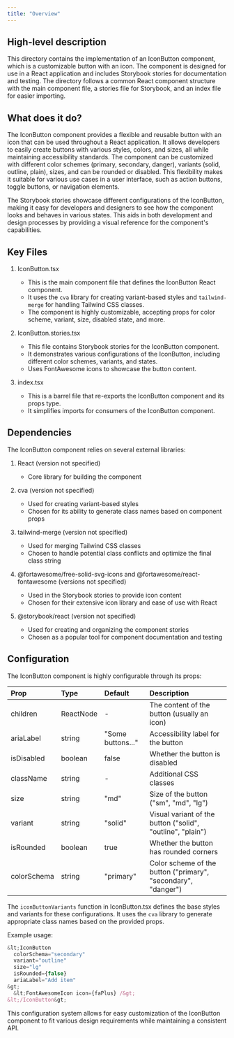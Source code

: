 ```yaml
---
title: "Overview"
---
```


## High-level description
This directory contains the implementation of an IconButton component, which is a customizable button with an icon. The component is designed for use in a React application and includes Storybook stories for documentation and testing. The directory follows a common React component structure with the main component file, a stories file for Storybook, and an index file for easier importing.

## What does it do?
The IconButton component provides a flexible and reusable button with an icon that can be used throughout a React application. It allows developers to easily create buttons with various styles, colors, and sizes, all while maintaining accessibility standards. The component can be customized with different color schemes (primary, secondary, danger), variants (solid, outline, plain), sizes, and can be rounded or disabled. This flexibility makes it suitable for various use cases in a user interface, such as action buttons, toggle buttons, or navigation elements.

The Storybook stories showcase different configurations of the IconButton, making it easy for developers and designers to see how the component looks and behaves in various states. This aids in both development and design processes by providing a visual reference for the component's capabilities.

## Key Files

1. IconButton.tsx
   - This is the main component file that defines the IconButton React component.
   - It uses the `cva` library for creating variant-based styles and `tailwind-merge` for handling Tailwind CSS classes.
   - The component is highly customizable, accepting props for color scheme, variant, size, disabled state, and more.

2. IconButton.stories.tsx
   - This file contains Storybook stories for the IconButton component.
   - It demonstrates various configurations of the IconButton, including different color schemes, variants, and states.
   - Uses FontAwesome icons to showcase the button content.

3. index.tsx
   - This is a barrel file that re-exports the IconButton component and its props type.
   - It simplifies imports for consumers of the IconButton component.

## Dependencies
The IconButton component relies on several external libraries:

1. React (version not specified)
   - Core library for building the component

2. cva (version not specified)
   - Used for creating variant-based styles
   - Chosen for its ability to generate class names based on component props

3. tailwind-merge (version not specified)
   - Used for merging Tailwind CSS classes
   - Chosen to handle potential class conflicts and optimize the final class string

4. @fortawesome/free-solid-svg-icons and @fortawesome/react-fontawesome (versions not specified)
   - Used in the Storybook stories to provide icon content
   - Chosen for their extensive icon library and ease of use with React

5. @storybook/react (version not specified)
   - Used for creating and organizing the component stories
   - Chosen as a popular tool for component documentation and testing

## Configuration
The IconButton component is highly configurable through its props:

| Prop | Type | Default | Description |
|:-----|:-----|:--------|:------------|
| children | ReactNode | - | The content of the button (usually an icon) |
| ariaLabel | string | "Some buttons..." | Accessibility label for the button |
| isDisabled | boolean | false | Whether the button is disabled |
| className | string | - | Additional CSS classes |
| size | string | "md" | Size of the button ("sm", "md", "lg") |
| variant | string | "solid" | Visual variant of the button ("solid", "outline", "plain") |
| isRounded | boolean | true | Whether the button has rounded corners |
| colorSchema | string | "primary" | Color scheme of the button ("primary", "secondary", "danger") |

The `iconButtonVariants` function in IconButton.tsx defines the base styles and variants for these configurations. It uses the `cva` library to generate appropriate class names based on the provided props.

Example usage:

```jsx
&lt;IconButton
  colorSchema="secondary"
  variant="outline"
  size="lg"
  isRounded={false}
  ariaLabel="Add item"
&gt;
  &lt;FontAwesomeIcon icon={faPlus} /&gt;
&lt;/IconButton&gt;
```

This configuration system allows for easy customization of the IconButton component to fit various design requirements while maintaining a consistent API.